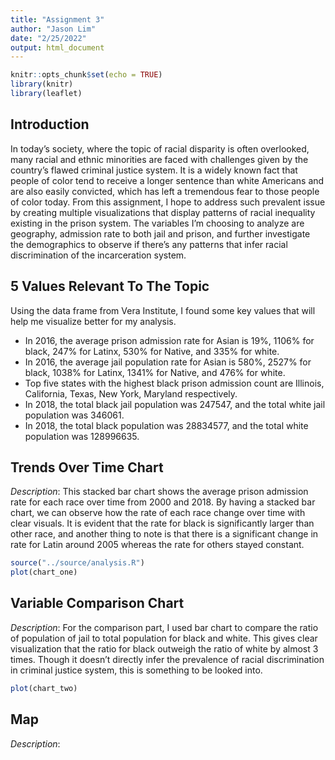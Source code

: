 ```yaml
---
title: "Assignment 3"
author: "Jason Lim"
date: "2/25/2022"
output: html_document
---
```


```r
knitr::opts_chunk$set(echo = TRUE)
library(knitr)
library(leaflet)
```

## **Introduction**
In today's society, where the topic of racial disparity is often overlooked, many
racial and ethnic minorities are faced with challenges given by the country's flawed
criminal justice system. It is a widely known fact that people of color tend to
receive a longer sentence than white Americans and are also easily convicted, which
has left a tremendous fear to those people of color today. From this assignment, 
I hope to address such prevalent issue by creating multiple visualizations that 
display patterns of racial inequality existing in the prison system. The variables 
I'm choosing to analyze are geography, admission rate to both jail and prison,
and further investigate the demographics to observe if there's any patterns that infer
racial discrimination of the incarceration system. 

## **5 Values Relevant To The Topic**
Using the data frame from Vera Institute, I found some key values that will help me
visualize better for my analysis.

* In 2016, the average prison admission rate for Asian is 19%, 1106% for black, 247% for Latinx,
530% for Native, and 335% for white.
* In 2016, the average jail population rate for Asian is 580%, 2527% for black, 1038% for Latinx,
1341% for Native, and 476% for white.
* Top five states with the highest black prison admission count are Illinois, California, 
Texas, New York, Maryland respectively. 
* In 2018, the total black jail population was 247547, and the total white jail population
was 346061.
* In 2018, the total black population was 28834577, and the total white population was 128996635.

## **Trends Over Time Chart**
_Description_: This stacked bar chart shows the average prison admission rate for each race over time from 2000 and 2018. 
By having a stacked bar chart, we can observe how the rate of each race change over time with clear visuals. 
It is evident that the rate for black is significantly larger than other race, and another thing to note is that
there is a significant change in rate for Latin around 2005 whereas the rate for others stayed constant. 
```r
source("../source/analysis.R")
plot(chart_one)
```

## **Variable Comparison Chart**
_Description_: For the comparison part, I used bar chart to compare the ratio of population of jail 
to total population for black and white. This gives clear visualization that the ratio for black outweigh
the ratio of white by almost 3 times. Though it doesn't directly infer the prevalence of racial discrimination
in criminal justice system, this is something to be looked into. 
```r
plot(chart_two)
```

## **Map**
_Description_:
```r

```